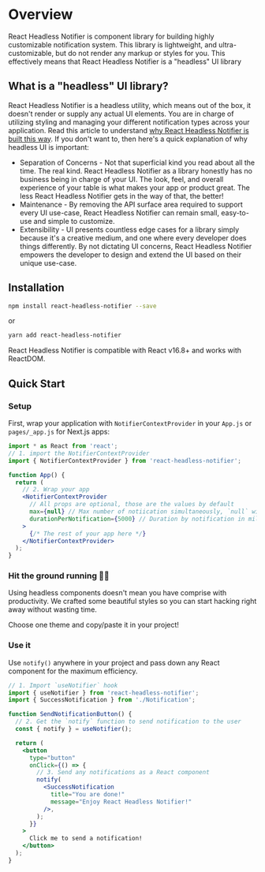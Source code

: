 
# Overview

React Headless Notifier is component library for building highly customizable notification system. This library is lightweight, and ultra-customizable, but do not render any markup or styles for you. This effectively means that React Headless Notifier is a "headless" UI library

## What is a "headless" UI library?

React Headless Notifier is a headless utility, which means out of the box, it doesn't render or supply any actual UI elements. You are in charge of utilizing styling and managing your different notification types across your application. Read this article to understand [why React Headless Notifier is built this way](https://www.merrickchristensen.com/articles/headless-user-interface-components/). If you don't want to, then here's a quick explanation of why headless UI is important:

- Separation of Concerns - Not that superficial kind you read about all the time. The real kind. React Headless Notifier as a library honestly has no business being in charge of your UI. The look, feel, and overall experience of your table is what makes your app or product great. The less React Headless Notifier gets in the way of that, the better!
- Maintenance - By removing the API surface area required to support every UI use-case, React Headless Notifier can remain small, easy-to-use and simple to customize.
- Extensibility - UI presents countless edge cases for a library simply because it's a creative medium, and one where every developer does things differently. By not dictating UI concerns, React Headless Notifier empowers the developer to design and extend the UI based on their unique use-case.

## Installation

```bash
npm install react-headless-notifier --save
```

or

```bash
yarn add react-headless-notifier
```

React Headless Notifier is compatible with React v16.8+ and works with ReactDOM.

## Quick Start

### Setup

First, wrap your application with `NotifierContextProvider` in your `App.js` or `pages/_app.js` for Next.js apps:

```jsx
import * as React from 'react';
// 1. import the NotifierContextProvider
import { NotifierContextProvider } from 'react-headless-notifier';

function App() {
  return (
    // 2. Wrap your app
    <NotifierContextProvider
      // All props are optional, those are the values by default
      max={null} // Max number of notiication simultaneously, `null` will result in no maximum
      durationPerNotification={5000} // Duration by notification in milliseconds
    >
      {/* The rest of your app here */}
    </NotifierContextProvider>
  );
}
```

### Hit the ground running 🏃‍♂️

Using headless components doesn't mean you have comprise with productivity. We crafted some beautiful styles so you can start hacking right away without
wasting time.

Choose one theme and copy/paste it in your project!

<Customization selectedTheme={props.selectedTheme} onChange={props.onChange} />
<Theme name={props.selectedTheme} />

### Use it

Use `notify()` anywhere in your project and pass down any React component for the maximum efficiency.

```jsx
// 1. Import `useNotifier` hook
import { useNotifier } from 'react-headless-notifier';
import { SuccessNotification } from './Notification';

function SendNotificationButton() {
  // 2. Get the `notify` function to send notification to the user
  const { notify } = useNotifier();

  return (
    <button
      type="button"
      onClick={() => {
        // 3. Send any notifications as a React component
        notify(
          <SuccessNotification
            title="You are done!"
            message="Enjoy React Headless Notifier!"
          />,
        );
      }}
    >
      Click me to send a notification!
    </button>
  );
}
```
